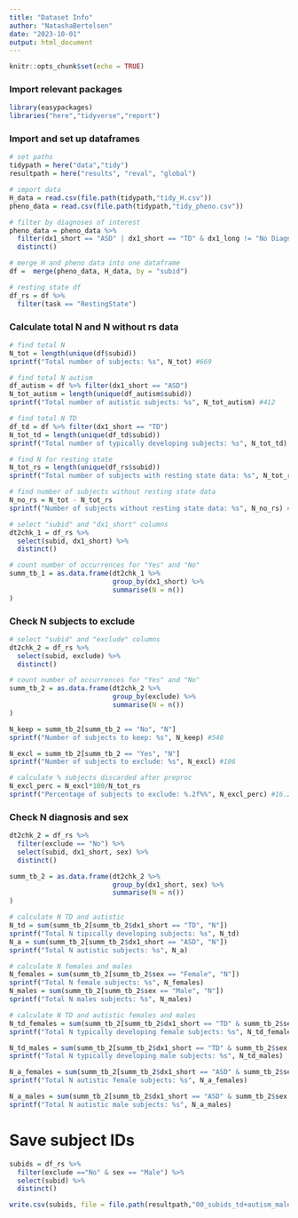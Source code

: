 ```yaml
---
title: "Dataset Info"
author: "NatashaBertelsen"
date: "2023-10-01"
output: html_document
---
```


```r
knitr::opts_chunk$set(echo = TRUE)
```

### Import relevant packages
```r
library(easypackages)
libraries("here","tidyverse","report")
```

### Import and set up dataframes
```r
# set paths
tidypath = here("data","tidy")
resultpath = here("results", "reval", "global")

# import data
H_data = read.csv(file.path(tidypath,"tidy_H.csv"))
pheno_data = read.csv(file.path(tidypath,"tidy_pheno.csv"))

# filter by diagnoses of interest
pheno_data = pheno_data %>% 
  filter(dx1_short == "ASD" | dx1_short == "TD" & dx1_long != "No Diagnosis Given: Incomplete Eval") %>%
  distinct()

# merge H and pheno data into one dataframe
df =  merge(pheno_data, H_data, by = "subid")

# resting state df
df_rs = df %>% 
  filter(task == "RestingState")
```

### Calculate total N and N without rs data
```r
# find total N
N_tot = length(unique(df$subid))
sprintf("Total number of subjects: %s", N_tot) #669

# find total N autism
df_autism = df %>% filter(dx1_short == "ASD")
N_tot_autism = length(unique(df_autism$subid))
sprintf("Total number of autistic subjects: %s", N_tot_autism) #412

# find total N TD
df_td = df %>% filter(dx1_short == "TD")
N_tot_td = length(unique(df_td$subid))
sprintf("Total number of typically developing subjects: %s", N_tot_td) #257

# find N for resting state
N_tot_rs = length(unique(df_rs$subid))
sprintf("Total number of subjects with resting state data: %s", N_tot_rs) #654

# find number of subjects without resting state data
N_no_rs = N_tot - N_tot_rs
sprintf("Number of subjects without resting state data: %s", N_no_rs) #15

# select "subid" and "dx1_short" columns
dt2chk_1 = df_rs %>% 
  select(subid, dx1_short) %>%
  distinct()

# count number of occurrences for "Yes" and "No"
summ_tb_1 = as.data.frame(dt2chk_1 %>% 
                          group_by(dx1_short) %>%
                          summarise(N = n())
)
```

### Check N subjects to exclude
```r
# select "subid" and "exclude" columns
dt2chk_2 = df_rs %>% 
  select(subid, exclude) %>%
  distinct()

# count number of occurrences for "Yes" and "No"
summ_tb_2 = as.data.frame(dt2chk_2 %>% 
                          group_by(exclude) %>%
                          summarise(N = n())
)

N_keep = summ_tb_2[summ_tb_2 == "No", "N"]
sprintf("Number of subjects to keep: %s", N_keep) #548

N_excl = summ_tb_2[summ_tb_2 == "Yes", "N"]
sprintf("Number of subjects to exclude: %s", N_excl) #106

# calculate % subjects discarded after preproc
N_excl_perc = N_excl*100/N_tot_rs
sprintf("Percentage of subjects to exclude: %.2f%%", N_excl_perc) #16.21%

```

### Check N diagnosis and sex
```r
dt2chk_2 = df_rs %>% 
  filter(exclude == "No") %>%
  select(subid, dx1_short, sex) %>%
  distinct()

summ_tb_2 = as.data.frame(dt2chk_2 %>% 
                          group_by(dx1_short, sex) %>%
                          summarise(N = n())
)

# calculate N TD and autistic 
N_td = sum(summ_tb_2[summ_tb_2$dx1_short == "TD", "N"])
sprintf("Total N tipically developing subjects: %s", N_td)
N_a = sum(summ_tb_2[summ_tb_2$dx1_short == "ASD", "N"])
sprintf("Total N autistic subjects: %s", N_a)

# calculate N females and males
N_females = sum(summ_tb_2[summ_tb_2$sex == "Female", "N"])
sprintf("Total N female subjects: %s", N_females)
N_males = sum(summ_tb_2[summ_tb_2$sex == "Male", "N"])
sprintf("Total N males subjects: %s", N_males)

# calculate N TD and autistic females and males
N_td_females = sum(summ_tb_2[summ_tb_2$dx1_short == "TD" & summ_tb_2$sex == "Female", "N"])
sprintf("Total N typically developing female subjects: %s", N_td_females)

N_td_males = sum(summ_tb_2[summ_tb_2$dx1_short == "TD" & summ_tb_2$sex == "Male", "N"])
sprintf("Total N typically developing male subjects: %s", N_td_males)

N_a_females = sum(summ_tb_2[summ_tb_2$dx1_short == "ASD" & summ_tb_2$sex == "Female", "N"])
sprintf("Total N autistic female subjects: %s", N_a_females)

N_a_males = sum(summ_tb_2[summ_tb_2$dx1_short == "ASD" & summ_tb_2$sex == "Male", "N"])
sprintf("Total N autistic male subjects: %s", N_a_males)
```
# Save subject IDs
```r

subids = df_rs %>%
  filter(exclude =="No" & sex == "Male") %>%
  select(subid) %>%
  distinct()

write.csv(subids, file = file.path(resultpath,"00_subids_td+autism_males.csv"))
```


